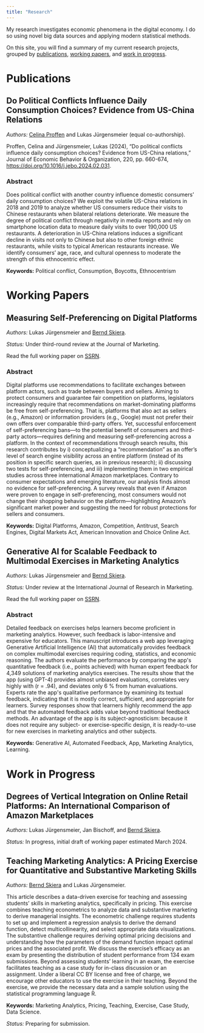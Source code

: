 ```yaml
---
title: "Research"
---
```


My research investigates economic phenomena in the digital economy. I do
so using novel big data sources and applying modern statistical methods.

On this site, you will find a summary of my current research projects,
grouped by [publications](research.qmd#publications),
[working papers](research.qmd#working-papers),
and [work in progress](research.qmd#work-in-progress).

# Publications

## Do Political Conflicts Influence Daily Consumption Choices? Evidence from US-China Relations

*Authors:* [Celina Proffen](https://www.celinaproffen.com/) and Lukas
Jürgensmeier (equal co-authorship).

Proffen, Celina and Jürgensmeier, Lukas (2024), "Do political conflicts influence daily consumption choices? Evidence from US-China relations," Journal of Economic Behavior & Organization, 220, pp. 660-674, [https://doi.org/10.1016/j.jebo.2024.02.031](https://doi.org/10.1016/j.jebo.2024.02.031).

### Abstract

Does political conflict with another country influence domestic consumers'
daily consumption choices? We exploit the volatile US-China relations in 2018
and 2019 to analyze whether US consumers reduce their visits to Chinese
restaurants when bilateral relations deteriorate. We measure the degree of
political conflict through negativity in media reports and rely on smartphone
location data to measure daily visits to over 190,000 US restaurants.
A deterioration in US-China relations induces a significant decline in visits
not only to Chinese but also to other foreign ethnic restaurants, while visits
to typical American restaurants increase. We identify consumers' age, race, and
cultural openness to moderate the strength of this ethnocentric effect.

**Keywords:** Political conflict, Consumption, Boycotts, Ethnocentrism

# Working Papers

## Measuring Self-Preferencing on Digital Platforms

*Authors:* Lukas Jürgensmeier and [Bernd
Skiera](https://www.marketing.uni-frankfurt.de/abteilungen/marketing/professoren/skiera/prof-dr-bernd-skiera.html).

*Status:* Under third-round review at the Journal of Marketing.

Read the full working paper on
[SSRN](https://papers.ssrn.com/abstract_id=4393726).

### Abstract

Digital platforms use recommendations to facilitate exchanges between platform
actors, such as trade between buyers and sellers. Aiming to protect consumers
and guarantee fair competition on platforms, legislators increasingly require
that recommendations on market-dominating platforms be free from
self-preferencing. That is, platforms that also act as sellers (e.g., Amazon)
or information providers (e.g., Google) must not prefer their own offers over
comparable third-party offers. Yet, successful enforcement of self-preferencing
bans—to the potential benefit of consumers and third-party actors—requires
defining and measuring self-preferencing across a platform. In the context of
recommendations through search results, this research contributes by i)
conceptualizing a “recommendation” as an offer’s level of search engine
visibility across an entire platform (instead of its position in specific
search queries, as in previous research); ii) discussing two tests for
self-preferencing, and iii) implementing them in two empirical studies across
three international Amazon marketplaces. Contrary to consumer expectations and
emerging literature, our analysis finds almost no evidence for
self-preferencing. A survey reveals that even if Amazon were proven to engage
in self-preferencing, most consumers would not change their shopping behavior
on the platform—highlighting Amazon’s significant market power and suggesting
the need for robust protections for sellers and consumers.

**Keywords:** Digital Platforms, Amazon, Competition, Antitrust, Search Engines,
Digital Markets Act, American Innovation and Choice Online Act.


## Generative AI for Scalable Feedback to Multimodal Exercises in Marketing Analytics

*Authors:* Lukas Jürgensmeier and [Bernd
Skiera](https://www.marketing.uni-frankfurt.de/abteilungen/marketing/professoren/skiera/prof-dr-bernd-skiera.html).

*Status:* Under review at the International Journal of Research in Marketing.

Read the full working paper on
[SSRN](https://papers.ssrn.com/abstract_id=4683869).

### Abstract

Detailed feedback on exercises helps learners become proficient in
marketing analytics. However, such feedback is labor-intensive and
expensive for educators. This manuscript introduces a web app leveraging
Generative Artificial Intelligence (AI) that automatically provides
feedback on complex multimodal exercises requiring coding, statistics,
and economic reasoning. The authors evaluate the performance by
comparing the app\'s quantitative feedback (i.e., points achieved) with
human expert feedback for 4,349 solutions of marketing analytics
exercises. The results show that the app (using GPT-4) provides almost
unbiased evaluations, correlates very highly with (r = .94), and
deviates only 6 % from human evaluations. Experts rate the app\'s
qualitative performance by examining its textual feedback, indicating
that it is mostly correct, sufficient, and appropriate for learners.
Survey responses show that learners highly recommend the app and that
the automated feedback adds value beyond traditional feedback methods.
An advantage of the app is its subject-agnosticism: because it does not
require any subject- or exercise-specific design, it is ready-to-use for
new exercises in marketing analytics and other subjects.

**Keywords:** Generative AI, Automated Feedback, App, Marketing
Analytics, Learning.

# Work in Progress

## Degrees of Vertical Integration on Online Retail Platforms: An International Comparison of Amazon Marketplaces

*Authors:* Lukas Jürgensmeier, Jan Bischoff, and [Bernd
Skiera](https://www.marketing.uni-frankfurt.de/abteilungen/marketing/professoren/skiera/prof-dr-bernd-skiera.html).

*Status:* In progress, initial draft of working paper estimated March
2024.

## Teaching Marketing Analytics: A Pricing Exercise for Quantitative and Substantive Marketing Skills

*Authors:* [Bernd
Skiera](https://www.marketing.uni-frankfurt.de/abteilungen/marketing/professoren/skiera/prof-dr-bernd-skiera.html)
and Lukas Jürgensmeier.

This article describes a data-driven exercise for teaching and assessing
students' skills in marketing analytics, specifically in pricing. This
exercise combines teaching econometrics to analyze data and substantive
marketing to derive managerial insights. The econometric challenge
requires students to set up and implement a regression analysis to
derive the demand function, detect multicollinearity, and select
appropriate data visualizations. The substantive challenge requires
deriving optimal pricing decisions and understanding how the parameters
of the demand function impact optimal prices and the associated profit.
We discuss the exercise's efficacy as an exam by presenting the
distribution of student performance from 134 exam submissions. Beyond
assessing students' learning in an exam, the exercise facilitates
teaching as a case study for in-class discussion or an assignment. Under
a liberal CC BY license and free of charge, we encourage other educators
to use the exercise in their teaching. Beyond the exercise, we provide
the necessary data and a sample solution using the statistical
programming language R.

**Keywords:** Marketing Analytics, Pricing, Teaching, Exercise, Case
Study, Data Science.

*Status:* Preparing for submission.
